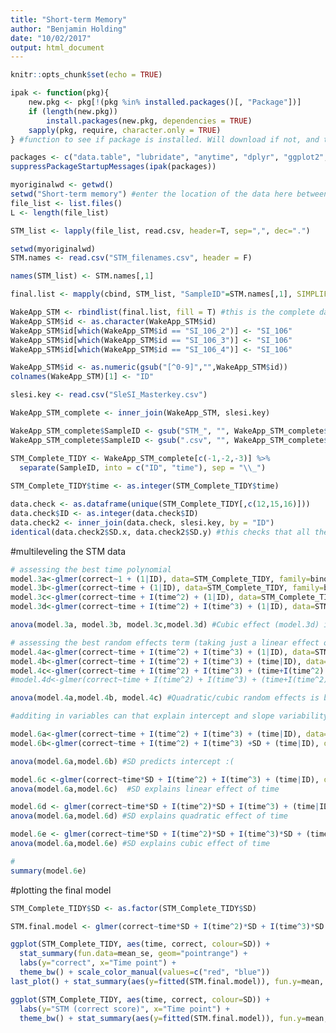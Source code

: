 ```yaml
---
title: "Short-term Memory"
author: "Benjamin Holding"
date: "10/02/2017"
output: html_document
---
```


```r
knitr::opts_chunk$set(echo = TRUE)
```


```r
ipak <- function(pkg){
    new.pkg <- pkg[!(pkg %in% installed.packages()[, "Package"])]
    if (length(new.pkg)) 
        install.packages(new.pkg, dependencies = TRUE)
    sapply(pkg, require, character.only = TRUE)
} #function to see if package is installed. Will download if not, and then opens it.

packages <- c("data.table", "lubridate", "anytime", "dplyr", "ggplot2", "nlme", "tidyr", "lme4", "lmerTest") #These are the extra packages needed to merge the CSV files
suppressPackageStartupMessages(ipak(packages))
```


```r

myoriginalwd <- getwd()
setwd("Short-term memory") #enter the location of the data here between quotation marks
file_list <- list.files()
L <- length(file_list) 

STM_list <- lapply(file_list, read.csv, header=T, sep=",", dec=".")

setwd(myoriginalwd)
STM.names <- read.csv("STM_filenames.csv", header = F)

names(STM_list) <- STM.names[,1]

final.list <- mapply(cbind, STM_list, "SampleID"=STM.names[,1], SIMPLIFY=F)

WakeApp_STM <- rbindlist(final.list, fill = T) #this is the complete data frame
WakeApp_STM$id <- as.character(WakeApp_STM$id)
WakeApp_STM$id[which(WakeApp_STM$id == "SI_106_2")] <- "SI_106"
WakeApp_STM$id[which(WakeApp_STM$id == "SI_106_3")] <- "SI_106"
WakeApp_STM$id[which(WakeApp_STM$id == "SI_106_4")] <- "SI_106"

WakeApp_STM$id <- as.numeric(gsub("[^0-9]","",WakeApp_STM$id))
colnames(WakeApp_STM)[1] <- "ID"

slesi.key <- read.csv("SleSI_Masterkey.csv")

WakeApp_STM_complete <- inner_join(WakeApp_STM, slesi.key)

WakeApp_STM_complete$SampleID <- gsub("STM_", "", WakeApp_STM_complete$SampleID)
WakeApp_STM_complete$SampleID <- gsub(".csv", "", WakeApp_STM_complete$SampleID)

STM_Complete_TIDY <- WakeApp_STM_complete[c(-1,-2,-3)] %>% 
  separate(SampleID, into = c("ID", "time"), sep = "\\_")
                             
STM_Complete_TIDY$time <- as.integer(STM_Complete_TIDY$time)

data.check <- as.dataframe(unique(STM_Complete_TIDY[,c(12,15,16)]))
data.check$ID <- as.integer(data.check$ID)
data.check2 <- inner_join(data.check, slesi.key, by = "ID")
identical(data.check2$SD.x, data.check2$SD.y) #this checks that all the participants have the correct SD coding
```

#multileveling the STM data
```r

# assessing the best time polynomial
model.3a<-glmer(correct~1 + (1|ID), data=STM_Complete_TIDY, family=binomial)
model.3b<-glmer(correct~time + (1|ID), data=STM_Complete_TIDY, family=binomial)
model.3c<-glmer(correct~time + I(time^2) + (1|ID), data=STM_Complete_TIDY, family=binomial)
model.3d<-glmer(correct~time + I(time^2) + I(time^3) + (1|ID), data=STM_Complete_TIDY, family=binomial)

anova(model.3a, model.3b, model.3c,model.3d) #Cubic effect (model.3d) is best

# assessing the best random effects term (taking just a linear effect of time)
model.4a<-glmer(correct~time + I(time^2) + I(time^3) + (1|ID), data=STM_Complete_TIDY, family=binomial) 
model.4b<-glmer(correct~time + I(time^2) + I(time^3) + (time|ID), data=STM_Complete_TIDY, family=binomial)
model.4c<-glmer(correct~time + I(time^2) + I(time^3) + (time+I(time^2)|ID), data=STM_Complete_TIDY, family=binomial)
#model.4d<-glmer(correct~time + I(time^2) + I(time^3) + (time+I(time^2)+ I(time^3)|ID), data=STM_Complete_TIDY, family=binomial)

anova(model.4a,model.4b, model.4c) #Quadratic/cubic random effects is best, but sig. convergence problem and takes SO long to run. let's go with quadratic

#additing in variables can that explain intercept and slope variability

model.6a<-glmer(correct~time + I(time^2) + I(time^3) + (time|ID), data=STM_Complete_TIDY, family=binomial)
model.6b<-glmer(correct~time + I(time^2) + I(time^3) +SD + (time|ID), data=STM_Complete_TIDY, family=binomial)

anova(model.6a,model.6b) #SD predicts intercept :(

model.6c <-glmer(correct~time*SD + I(time^2) + I(time^3) + (time|ID), data=STM_Complete_TIDY, family=binomial)
anova(model.6a,model.6c)  #SD explains linear effect of time

model.6d <- glmer(correct~time*SD + I(time^2)*SD + I(time^3) + (time|ID), data=STM_Complete_TIDY, family=binomial)
anova(model.6a,model.6d) #SD explains quadratic effect of time

model.6e <- glmer(correct~time*SD + I(time^2)*SD + I(time^3)*SD + (time|ID), data=STM_Complete_TIDY, family=binomial)
anova(model.6a,model.6e) #SD explains cubic effect of time

#
summary(model.6e)
```


#plotting the final model
```r
STM_Complete_TIDY$SD <- as.factor(STM_Complete_TIDY$SD)

STM.final.model <- glmer(correct~time*SD + I(time^2)*SD + I(time^3)*SD + (time|ID), data=STM_Complete_TIDY, family=binomial)

ggplot(STM_Complete_TIDY, aes(time, correct, colour=SD)) + 
  stat_summary(fun.data=mean_se, geom="pointrange") + 
  labs(y="correct", x="Time point") + 
  theme_bw() + scale_color_manual(values=c("red", "blue"))
last_plot() + stat_summary(aes(y=fitted(STM.final.model)), fun.y=mean, geom="line")

ggplot(STM_Complete_TIDY, aes(time, correct, colour=SD)) + 
  labs(y="STM (correct score)", x="Time point") + 
  theme_bw() + stat_summary(aes(y=fitted(STM.final.model)), fun.y=mean, geom="point") + stat_smooth(method = "lm", formula  =y ~ poly(x,3))
```
